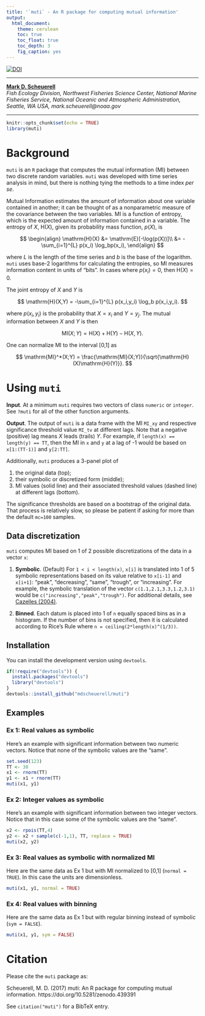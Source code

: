 ```yaml
---
title: '`muti` - An R package for computing mutual information'
output:
  html_document:
    theme: cerulean
    toc: true
    toc_float: true
    toc_depth: 3
    fig_caption: yes
---
```


[![DOI](https://zenodo.org/badge/85351399.svg)](https://zenodo.org/badge/latestdoi/85351399)

***

[__Mark D. Scheuerell__](https://faculty.washington.edu/scheuerl/)  
_Fish Ecology Division, Northwest Fisheries Science Center, National Marine Fisheries Service, National Oceanic and Atmospheric Administration, Seattle, WA USA, mark.scheuerell@noaa.gov_

***

```r
knitr::opts_chunk$set(echo = TRUE)
library(muti)
```

# Background

`muti` is an `R` package that computes the mutual information $(\mathrm{MI})$ between two discrete random variables. `muti` was developed with time series analysis in mind, but there is nothing tying the methods to a time index _per se_.

Mutual Information estimates the amount of information about one variable contained in another; it can be thought of as a nonparametric measure of the covariance between the two variables. $\mathrm{MI}$ is a function of entropy, which is the expected amount of information contained in a variable. The entropy of $X$, $\mathrm{H}(X)$, given its probability mass function, $p(X)$, is

$$
\begin{align}
\mathrm{H}(X) &= \mathrm{E}[-\log(p(X))]\\
 &= -\sum_{i=1}^{L} p(x_i) \log_bp(x_i),
\end{align}
$$

where $L$ is the length of the time series and $b$ is the base of the logarithm. `muti` uses base-2 logarithms for calculating the entropies, so $\mathrm{MI}$ measures information content in units of "bits". In cases where $p(x_i) = 0$, then $\mathrm{H}(X) = 0$.

The joint entropy of $X$ and $Y$ is

$$
\mathrm{H}(X,Y) = -\sum_{i=1}^{L} p(x_i,y_i) \log_b p(x_i,y_i).
$$

where $p(x_i,y_i)$ is the probability that $X = x_i$ and $Y = y_j$. The mutual information between $X$ and $Y$ is then

$$
\mathrm{MI}(X;Y) = \mathrm{H}(X) + \mathrm{H}(Y) - \mathrm{H}(X,Y).
$$

One can normalize $\mathrm{MI}$ to the interval [0,1] as

$$
\mathrm{MI}^*(X;Y) = \frac{\mathrm{MI}(X;Y)}{\sqrt{\mathrm{H}(X)\mathrm{H}(Y)}}.
$$

# Using `muti`

__Input__. At a minimum `muti` requires two vectors of class `numeric` or `integer`. See `?muti` for all of the other function arguments.

__Output__. The output of `muti` is a data frame with the $\mathrm{MI}$ `MI_xy` and respective significance threshold value `MI_tv` at different lags. Note that a negative (positive) lag means _X_ leads (trails) _Y_. For example, if `length(x) == length(y) == TT`, then the $\mathrm{MI}$ in `x` and `y` at a lag of -1 would be based on `x[1:(TT-1)]` and `y[2:TT]`.

Additionally, `muti` produces a 3-panel plot of

1. the original data (top);
2. their symbolic or discretized form (middle);
3. $\mathrm{MI}$ values (solid line) and their associated threshold values (dashed line) at different lags (bottom).

The significance thresholds are based on a bootstrap of the original data. That process is relatively slow, so please be patient if asking for more than the default `mc=100` samples.

## Data discretization

`muti` computes $\mathrm{MI}$ based on 1 of 2 possible discretizations of the data in a vector `x`:

1. __Symbolic__. (Default) For `1 < i < length(x)`, `x[i]` is translated into 1 of 5 symbolic representations based on its value relative to `x[i-1]` and `x[i+1]`: "peak", "decreasing", "same", "trough", or "increasing". For example, the symbolic translation of the vector `c(1.1,2.1,3.3,1.2,3.1)` would be `c("increasing","peak","trough")`. For additional details, see [Cazelles (2004)](https://doi.org/10.1111/j.1461-0248.2004.00629.x).

2. __Binned__. Each datum is placed into 1 of `n` equally spaced bins as in a histogram. If the number of bins is not specified, then it is calculated according to Rice's Rule where `n = ceiling(2*length(x)^(1/3))`.

## Installation

You can install the development version using `devtools`.

```r
if(!require("devtools")) {
  install.packages("devtools")
  library("devtools")
}
devtools::install_github("mdscheuerell/muti")
```

## Examples

### Ex 1: Real values as symbolic

Here's an example with significant information between two numeric vectors. Notice that none of the symbolic values are the "same".

```r
set.seed(123)
TT <- 30
x1 <- rnorm(TT)
y1 <- x1 + rnorm(TT)
muti(x1, y1)
```

### Ex 2: Integer values as symbolic

Here's an example with significant information between two integer vectors. Notice that in this case some of the symbolic values are the "same".

```r
x2 <- rpois(TT,4)
y2 <- x2 + sample(c(-1,1), TT, replace = TRUE)
muti(x2, y2)
```

### Ex 3: Real values as symbolic with normalized MI

Here are the same data as Ex 1 but with $\mathrm{MI}$ normalized to [0,1] (`normal = TRUE`). In this case the units are dimensionless.

```r
muti(x1, y1, normal = TRUE)
```

### Ex 4: Real values with binning

Here are the same data as Ex 1 but with regular binning instead of symbolic (`sym = FALSE`).

```r
muti(x1, y1, sym = FALSE)
```

# Citation

Please cite the `muti` package as:

Scheuerell, M. D. (2017) muti: An R package for computing mutual information. https://doi.org/10.5281/zenodo.439391

See `citation("muti")` for a BibTeX entry.
